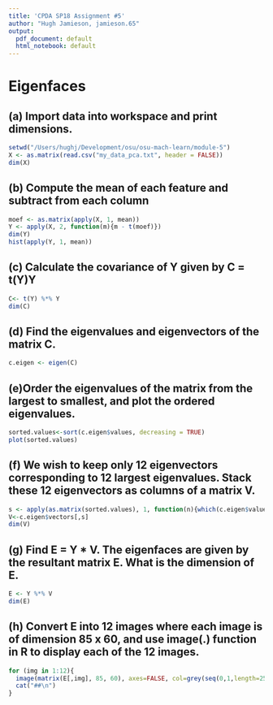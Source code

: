 ```yaml
---
title: 'CPDA SP18 Assignment #5'
author: "Hugh Jamieson, jamieson.65"
output:
  pdf_document: default
  html_notebook: default
---
```


# Eigenfaces
## (a) Import data into workspace and print dimensions.
```r
setwd("/Users/hughj/Development/osu/osu-mach-learn/module-5")
X <- as.matrix(read.csv("my_data_pca.txt", header = FALSE))
dim(X)
```
## (b) Compute the mean of each feature and subtract from each column
```r
moef <- as.matrix(apply(X, 1, mean))
Y <- apply(X, 2, function(m){m - t(moef)})
dim(Y)
hist(apply(Y, 1, mean))
```

## (c) Calculate the covariance of Y given by C = t(Y)Y
```r
C<- t(Y) %*% Y
dim(C)
```

## (d) Find the eigenvalues and eigenvectors of the matrix C.
```r
c.eigen <- eigen(C)

```

## (e)Order the eigenvalues of the matrix from the largest to smallest, and plot the ordered eigenvalues.
```r
sorted.values<-sort(c.eigen$values, decreasing = TRUE)
plot(sorted.values)

```

## (f) We wish to keep only 12 eigenvectors corresponding to 12 largest eigenvalues. Stack these 12 eigenvectors as columns of a matrix V.
```r
s <- apply(as.matrix(sorted.values), 1, function(n){which(c.eigen$values == n)})[1:12]
V<-c.eigen$vectors[,s]
dim(V)

```

## (g) Find E = Y * V. The eigenfaces are given by the resultant matrix E. What is the dimension of E. 
```r
E <- Y %*% V
dim(E)
```

## (h) Convert E into 12 images where each image is of dimension 85 x 60, and use image(.) function in R to display each of the 12 images.
```r
for (img in 1:12){
  image(matrix(E[,img], 85, 60), axes=FALSE, col=grey(seq(0,1,length=256)))
  cat("##\n")
}

```

